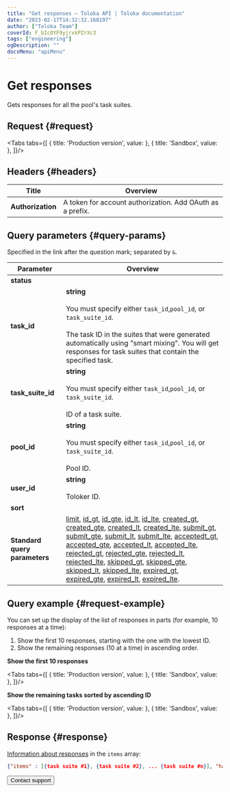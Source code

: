 ```yaml
---
title: "Get responses — Toloka API | Toloka documentation"
date: "2023-02-17T14:32:32.168197"
author: ["Toloka Team"]
coverId: F_bIcOYF9yjrxkPZrXc3
tags: ["engineering"]
ogDescription: ""
docsMenu: "apiMenu"
---
```



# Get responses

<Announce/>

Gets responses for all the pool's task suites.

## Request {#request}

<Tabs tabs={[
  { title: 'Production version', value: <ResultList1/> },
  { title: 'Sandbox', value: <ResultList2/> },
]}/>

## Headers {#headers}

Title | Overview
----- | -----
**Authorization** | A token for account authorization. Add OAuth as a prefix.

## Query parameters {#query-params}

Specified in the link after the question mark; separated by `&`.

Parameter | Overview
----- | -----
**status** | <ResultTable1/>
**task_id** | **string**<br/><br/>You must specify either `task_id`,`pool_id`, or `task_suite_id`.<br/><br/>The task ID in the suites that were generated automatically using "smart mixing". You will get responses for task suites that contain the specified task.
**task_suite_id** | **string**<br/><br/>You must specify either `task_id`,`pool_id`, or `task_suite_id`.<br/><br/>ID of a task suite.
**pool_id** | **string**<br/><br/>You must specify either `task_id`,`pool_id`, or `task_suite_id`.<br/><br/>Pool ID.
**user_id** | **string**<br/><br/>Toloker ID.
**sort** | <ResultTable2/>
**Standard query parameters** | [limit](/docs/api/standard-query-parameters#limit), [id_gt](/docs/api/standard-query-parameters#id_gt), [id_gte](/docs/api/standard-query-parameters#id_gte), [id_lt](/docs/api/standard-query-parameters#id_lt), [id_lte](/docs/api/standard-query-parameters#id_lte), [created_gt](/docs/api/standard-query-parameters#created_gt), [created_gte](/docs/api/standard-query-parameters#created_gte), [created_lt](/docs/api/standard-query-parameters#created_lt), [created_lte](/docs/api/standard-query-parameters#created_lte), [submit_gt](/docs/api/standard-query-parameters#submit_gt), [submit_gte](/docs/api/standard-query-parameters#submit_gte), [submit_lt](/docs/api/standard-query-parameters#submit_lt), [submit_lte](/docs/api/standard-query-parameters#submit_lte), [acceptedt_gt](/docs/api/standard-query-parameters#accepted_gt), [accepted_gte](/docs/api/standard-query-parameters#accepted_gte), [accepted_lt](/docs/api/standard-query-parameters#accepted_lt), [accepted_lte](/docs/api/standard-query-parameters#accepted_lte), [rejected_gt](/docs/api/standard-query-parameters#rejected_gt), [rejected_gte](/docs/api/standard-query-parameters#rejected_gte), [rejected_lt](/docs/api/standard-query-parameters#rejected_lt), [rejected_lte](/docs/api/standard-query-parameters#rejected_lte), [skipped_gt](/docs/api/standard-query-parameters#skipped_gt), [skipped_gte](/docs/api/standard-query-parameters#skipped_gte), [skipped_lt](/docs/api/standard-query-parameters#skipped_lt), [skipped_lte](/docs/api/standard-query-parameters#skipped_lte), [expired_gt](/docs/api/standard-query-parameters#expired_gt), [expired_gte](/docs/api/standard-query-parameters#expired_gte), [expired_lt](/docs/api/standard-query-parameters#expired_lt), [expired_lte](/docs/api/standard-query-parameters#expired_lte).

## Query example {#request-example}

You can set up the display of the list of responses in parts (for example, 10 responses at a time):

1. Show the first 10 responses, starting with the one with the lowest ID.
1. Show the remaining responses (10 at a time) in ascending order.

**Show the first 10 responses**

<Tabs tabs={[
  { title: 'Production version', value: <ResultList3/> },
  { title: 'Sandbox', value: <ResultList4/> },
]}/>

**Show the remaining tasks sorted by ascending ID**

<Tabs tabs={[
  { title: 'Production version', value: <ResultList5/> },
  { title: 'Sandbox', value: <ResultList6/> },
]}/>

## Response {#response}

[Information about responses](/docs/api/get-assignment-id) in the `items` array:

```json
{"items" : [{task suite #1}, {task suite #2}, ... {task suite #n}], "has_more": true}
```

<Button themeColor="light" view="default" size="l" type="link" url="/docs/guide/troubleshooting/support?form-source=api-result">Contact support</Button>

